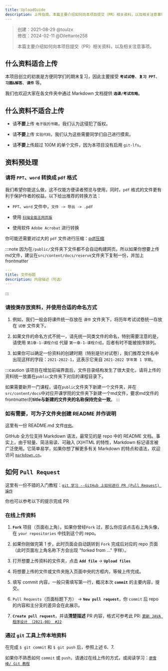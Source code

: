 ```yaml
---
title: UploadGuide
description: 上传指南。本篇主要介绍如何向本项目提交（PR）相关资料，以及相关注意事项。
---
```


> 创建：2021-08-29 @toulzx  
> 修改：2024-02-11 @Dilettante258
>
> 本篇主要介绍如何向本项目提交（PR）相关资料，以及相关注意事项。

## 什么资料适合上传

本项目创立的初衷是方便同学们的期末复习，因此主要接受 **`考试试卷`**、**`复习 PPT`**、**`习题&解答`**、**`课件`** 等。

我们也欢迎大家在各文件夹中通过 Markdown 文档提供 **`选课/考试攻略`**。

## 什么资料不适合上传

- 请**不要**上传 `电子版的书籍`，我们认为这侵犯了版权。

- 请**不要**上传 `实验代码`，我们认为这些需要同学们自己进行摸索。

- 请**不要**上传超过 100M 的单个文件，因为本项目没有启用 `git-lfs`。

## 资料预处理

### 请将 `PPT`、`word` 转换成 `pdf` 格式

我们希望你能这么做，这不仅能方便读者预览与使用，同时，`pdf` 格式的文件更有利于保护作者的权益。以下给出推荐的转换方法：

- `PPT`、`word` 文件中，`文件 -> 导出 -> .pdf`
  
- 使用 [`扫描全能王网页版`](https://www.camscanner.com/login)
  
- 使用软件 `Adobe Acrobat` 进行转换

你可能还需要对过大的 `pdf` 文件进行压缩：[pdf压缩](https://www.pdf365.cn/pdf-compress/)

:::note
因为在`/public/`文件夹下文件都不会自动构建网页。所以如果你想要上传md文件，建议在`src/content/docs/reserve`文件夹下复制一份，并加上frontmatter
```yaml "（可选）"
---
title: 文件标题
description: 内容描述（可选）
---
```
:::

### 请按类存放资料，并使用合适的命名方式


1. 例如，我们一般会将课件统一存放在 `课件` 文件夹下，将历年考试试卷统一存放在 `试卷` 文件夹下。

2. 如果文件的命名方式不统一，请先统一同类文件的命名，特别需要注意的是，请使用 `第1章-1-课程介绍` 代替 `第一章-1-课程介绍`，后者有时不能被按序排列。

3. 如果你可以确定一份资料的创建时期（特别是针对试卷），我们推荐文件名中出现这样的字段：`2021-2022-1`，这表示它来自 `2021-2022 学年第 1 学期`。

:::caution
该项目在增加前端界面后，文件目录结构发生了很大变化，请将上传的资料统一放置在`public`文件夹下对应的课程目录下。

如果需要新开一门课程，请在`public`文件夹下新建一个文件夹，并在`src/content/docs`中对应开课学院的文件夹下新建一个md文件，要求md文件的frontmatter的**title与新建的文件夹的名称保持完全一致**。
:::

### 如有需要，可为子文件夹创建 README 并作说明

这里有一份 README.md 文件[`样例`](https://github.com/NJUPTFreeExams/njuptfreeexams.github.io/blob/master/sample.md)。

GitHub 全方位支持 Markdown 语法，最常见的是 repo 中的 README 文档。事实上，由于轻量、简洁易读、可融入 (X)HTML 的特性，Markdown 标记语言被广泛使用。它简单易学，如果你想了解更多有关 Markdown 的特点和语法，欢迎访问 [`markdown.cn`](https://www.markdown.cn/)。

## 如何 `Pull Request`

这里有一份不错的入门教程：[`git 学习 --GitHub 上如何进行 PR (Pull Request) 操作`](https://blog.csdn.net/qq_33429968/article/details/62219783)

你也可以参考以下的提示完成 PR

### 在线上传资料

1. **`Fork`** 项目（页面右上角）。如果你曾经`Fork` 过，那么你应该点击右上角头像，在 `your repositories` 中找到这个的 repo。

2. 如果你刚做完第 1 步，此时页面会自动跳转到 `Fork` 完成后对应的 repo 页面（此时页面左上角名称下方会出现 "forked from ..." 字样）。

3. 打开想要上传资料的文件夹，点击 **`Add file`** -> **`Upload files`**

4. 将想要上传的文件或文件夹拖入页面中央的方框内，等候上传完成。

5. 填写 commit 内容，一般只需填写第一行，概况本次 **`commit`** 的主要内容，提交。

6. `Pull Requests`（页面标题下方） -> **`New pull request`**，你 `commit` 后 repo 的内容和主分支的差异会在此展示。

7. **`Create pull request`**，并请**清楚描述** PR 内容，格式可参考此 PR: [`更新 JAVA 程序设计 （2021-08） #22`](https://github.com/NJUPTFreeExams/NJUPT-CS-Free-Exams/pull/22)


### 通过 `git` 工具上传本地资料

在完成 `$ git commit` 和 `$ git push` 后，参照上述 6、7.

如果你不熟悉如何 `commit` 或 `push`，请通过在线上传的方式，或阅读学习：[`廖雪峰/ Git 教程`](https://www.liaoxuefeng.com/wiki/896043488029600/896067074338496)